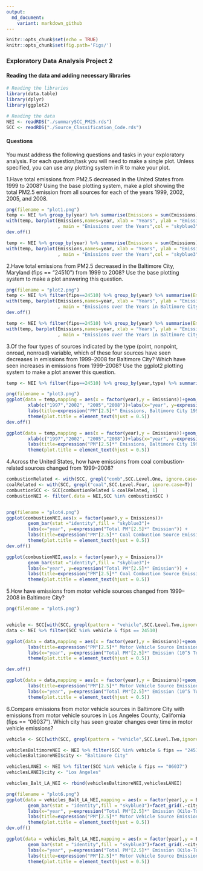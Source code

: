 ```yaml
---
output:
  md_document:
    variant: markdown_github
---
```


```r
knitr::opts_chunk$set(echo = TRUE)
knitr::opts_chunk$set(fig.path='Figs/')
```

### Exploratory Data Analysis Project 2

#### Reading the data and adding necessary libraries
```r
# Reading the libraries
library(data.table)
library(dplyr)
library(ggplot2)

# Reading the data
NEI <- readRDS("./summarySCC_PM25.rds")
SCC <- readRDS("./Source_Classification_Code.rds")
```

#### Questions  
You must address the following questions and tasks in your exploratory analysis. For each question/task you will need to make a single plot. Unless specified, you can use any plotting system in R to make your plot.  
 
1.Have total emissions from PM2.5 decreased in the United States from 1999 to 2008? Using the base plotting system, make a plot showing the total PM2.5 emission from all sources for each of the years 1999, 2002, 2005, and 2008.
```r
png(filename = "plot1.png")
temp <- NEI %>% group_by(year) %>% summarise(Emissions = sum(Emissions))
with(temp, barplot(Emissions,names=year, xlab = "Years", ylab = "Emissions"
                   , main = "Emissions over the Years",col = "skyblue3"))
dev.off()
```

```r
temp <- NEI %>% group_by(year) %>% summarise(Emissions = sum(Emissions))
with(temp, barplot(Emissions,names=year, xlab = "Years", ylab = "Emissions"
                   , main = "Emissions over the Years",col = "skyblue3"))
```

2.Have total emissions from PM2.5 decreased in the Baltimore City, Maryland (\color{red}{\verb|fips == "24510"|}fips == "24510") from 1999 to 2008? Use the base plotting system to make a plot answering this question.

```r
png(filename = "plot2.png")
temp <- NEI %>% filter(fips==24510) %>% group_by(year) %>% summarise(Emissions = sum(Emissions))
with(temp, barplot(Emissions,names=year, xlab = "Years", ylab = "Emissions"
                   , main = "Emissions over the Years in Baltimore City",col = "skyblue3"))
dev.off()
```

```r
temp <- NEI %>% filter(fips==24510) %>% group_by(year) %>% summarise(Emissions = sum(Emissions))
with(temp, barplot(Emissions,names=year, xlab = "Years", ylab = "Emissions"
                   , main = "Emissions over the Years in Baltimore City",col = "skyblue3"))
```

3.Of the four types of sources indicated by the \color{red}{\verb|type|}type (point, nonpoint, onroad, nonroad) variable, which of these four sources have seen decreases in emissions from 1999–2008 for Baltimore City? Which have seen increases in emissions from 1999–2008? Use the ggplot2 plotting system to make a plot answer this question.

```r
temp <- NEI %>% filter(fips==24510) %>% group_by(year,type) %>% summarise(Emissions = sum(Emissions))

png(filename = "plot3.png")
ggplot(data = temp,mapping = aes(x = factor(year),y = Emissions))+geom_bar(stat = "identity",fill = "skyblue3")+facet_grid(~type)+
        xlab(c("1997","2002", "2005","2008"))+labs(x="year", y=expression("Total PM"[2.5]*" Emission (Tons)"))+
        labs(title=expression("PM"[2.5]*" Emissions, Baltimore City 1999-2008 by Source Type"))+
        theme(plot.title = element_text(hjust = 0.5))
dev.off()
```

```r
ggplot(data = temp,mapping = aes(x = factor(year),y = Emissions))+geom_bar(stat = "identity",fill = "skyblue3")+facet_grid(~type)+
        xlab(c("1997","2002", "2005","2008"))+labs(x="year", y=expression("Total PM"[2.5]*" Emission (Tons)"))+
        labs(title=expression("PM"[2.5]*" Emissions, Baltimore City 1999-2008 by Source Type"))+
        theme(plot.title = element_text(hjust = 0.5))
```

4.Across the United States, how have emissions from coal combustion-related sources changed from 1999–2008?
```r
combustionRelated <- with(SCC, grepl("comb",SCC.Level.One, ignore.case=T))
coalRelated <- with(SCC, grepl("coal",SCC.Level.Four, ignore.case=T))
combustionSCC <- SCC[combustionRelated & coalRelated, 1]
combustionNEI <- filter(.data = NEI,SCC %in% combustionSCC )


png(filename = "plot4.png")
ggplot(combustionNEI,aes(x = factor(year),y = Emissions))+
        geom_bar(stat ="identity",fill = "skyblue3")+
        labs(x="year", y=expression("Total PM"[2.5]*" Emission")) + 
        labs(title=expression("PM"[2.5]*" Coal Combustion Source Emissions Across US from 1999-2008"))+
        theme(plot.title = element_text(hjust = 0.5))
dev.off()

```

```r
ggplot(combustionNEI,aes(x = factor(year),y = Emissions))+
        geom_bar(stat ="identity",fill = "skyblue3")+
        labs(x="year", y=expression("Total PM"[2.5]*" Emission")) + 
        labs(title=expression("PM"[2.5]*" Coal Combustion Source Emissions Across US from 1999-2008"))+
        theme(plot.title = element_text(hjust = 0.5))

```

5.How have emissions from motor vehicle sources changed from 1999–2008 in Baltimore City?
```r
png(filename = "plot5.png")


vehicle <- SCC[with(SCC, grepl(pattern = "vehicle",SCC.Level.Two,ignore.case = T)),1]
data <- NEI %>% filter(SCC %in% vehicle & fips == 24510)     

ggplot(data = data,mapping = aes(x = factor(year),y = Emissions))+geom_bar(stat = "identity",fill = "skyblue3")+
        labs(title=expression("PM"[2.5]*" Motor Vehicle Source Emissions in Baltimore from 1999-2008"))+
        labs(x="year", y=expression("Total PM"[2.5]*" Emission (10^5 Tons)"))+
        theme(plot.title = element_text(hjust = 0.5))

dev.off()       

```

```r
ggplot(data = data,mapping = aes(x = factor(year),y = Emissions))+geom_bar(stat = "identity",fill = "skyblue3")+
        labs(title=expression("PM"[2.5]*" Motor Vehicle Source Emissions in Baltimore from 1999-2008"))+
        labs(x="year", y=expression("Total PM"[2.5]*" Emission (10^5 Tons)"))+
        theme(plot.title = element_text(hjust = 0.5))
```

6.Compare emissions from motor vehicle sources in Baltimore City with emissions from motor vehicle sources in Los Angeles County, California (\color{red}{\verb|fips == "06037"|}fips == "06037"). Which city has seen greater changes over time in motor vehicle emissions?

```r
vehicle <- SCC[with(SCC, grepl(pattern = "vehicle",SCC.Level.Two,ignore.case = T)),1]

vehiclesBaltimoreNEI <- NEI %>% filter(SCC %in% vehicle & fips == "24510")
vehiclesBaltimoreNEI$city <- "Baltimore City"

vehiclesLANEI <- NEI %>% filter(SCC %in% vehicle & fips == "06037")
vehiclesLANEI$city <- "Los Angeles"

vehicles_Balt_LA_NEI <- rbind(vehiclesBaltimoreNEI,vehiclesLANEI) 

png(filename = "plot6.png")
ggplot(data = vehicles_Balt_LA_NEI,mapping = aes(x = factor(year),y = Emissions))+
        geom_bar(stat = "identity",fill = "skyblue3")+facet_grid(.~city)+
        labs(x="year", y=expression("Total PM"[2.5]*" Emission (Kilo-Tons)")) + 
        labs(title=expression("PM"[2.5]*" Motor Vehicle Source Emissions in Baltimore & LA, 1999-2008"))+
        theme(plot.title = element_text(hjust = 0.5))
dev.off()

```

```r
ggplot(data = vehicles_Balt_LA_NEI,mapping = aes(x = factor(year),y = Emissions))+
        geom_bar(stat = "identity",fill = "skyblue3")+facet_grid(.~city)+
        labs(x="year", y=expression("Total PM"[2.5]*" Emission (Kilo-Tons)")) + 
        labs(title=expression("PM"[2.5]*" Motor Vehicle Source Emissions in Baltimore & LA, 1999-2008"))+
        theme(plot.title = element_text(hjust = 0.5))

```


